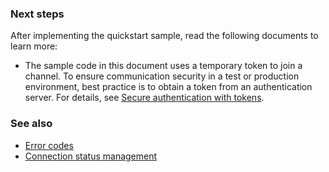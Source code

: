 
### Next steps

After implementing the quickstart sample, read the following documents to learn more:

* The sample code in this document uses a temporary token to join a channel. To ensure communication security in a test or production environment, best practice is to obtain a token from an authentication server. For details, see [Secure authentication with tokens](./get-started/authentication-workflow).

<Android />
<Electron />
<Flutter />
<Ios />
<Macos />
<ReactJS />
<ReactNative />
<Unity />
<Unreal />
<Web />
<Windows />

### See also

* [Error codes](../troubleshooting/error-codes)
* [Connection status management](../enhance-call-quality/connection-status-management)